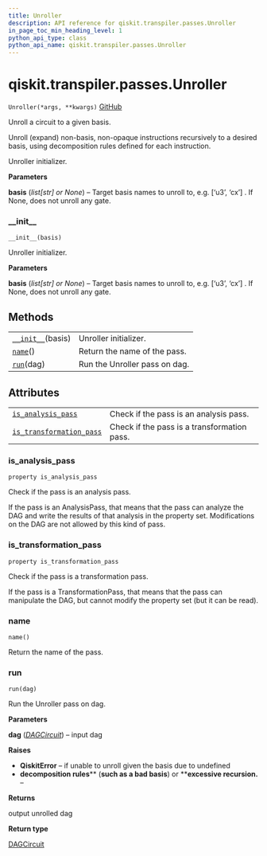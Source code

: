 ```yaml
---
title: Unroller
description: API reference for qiskit.transpiler.passes.Unroller
in_page_toc_min_heading_level: 1
python_api_type: class
python_api_name: qiskit.transpiler.passes.Unroller
---
```


<span id="qiskit-transpiler-passes-unroller" />

# qiskit.transpiler.passes.Unroller

<span id="qiskit.transpiler.passes.Unroller" />

`Unroller(*args, **kwargs)` [GitHub](https://github.com/qiskit/qiskit/tree/stable/0.16/qiskit/transpiler/passes/basis/unroller.py "view source code")

Unroll a circuit to a given basis.

Unroll (expand) non-basis, non-opaque instructions recursively to a desired basis, using decomposition rules defined for each instruction.

Unroller initializer.

**Parameters**

**basis** (*list\[str] or None*) – Target basis names to unroll to, e.g. \[‘u3’, ‘cx’] . If None, does not unroll any gate.

### \_\_init\_\_

<span id="qiskit.transpiler.passes.Unroller.__init__" />

`__init__(basis)`

Unroller initializer.

**Parameters**

**basis** (*list\[str] or None*) – Target basis names to unroll to, e.g. \[‘u3’, ‘cx’] . If None, does not unroll any gate.

## Methods

|                                                                                                               |                               |
| ------------------------------------------------------------------------------------------------------------- | ----------------------------- |
| [`__init__`](#qiskit.transpiler.passes.Unroller.__init__ "qiskit.transpiler.passes.Unroller.__init__")(basis) | Unroller initializer.         |
| [`name`](#qiskit.transpiler.passes.Unroller.name "qiskit.transpiler.passes.Unroller.name")()                  | Return the name of the pass.  |
| [`run`](#qiskit.transpiler.passes.Unroller.run "qiskit.transpiler.passes.Unroller.run")(dag)                  | Run the Unroller pass on dag. |

## Attributes

|                                                                                                                                                  |                                             |
| ------------------------------------------------------------------------------------------------------------------------------------------------ | ------------------------------------------- |
| [`is_analysis_pass`](#qiskit.transpiler.passes.Unroller.is_analysis_pass "qiskit.transpiler.passes.Unroller.is_analysis_pass")                   | Check if the pass is an analysis pass.      |
| [`is_transformation_pass`](#qiskit.transpiler.passes.Unroller.is_transformation_pass "qiskit.transpiler.passes.Unroller.is_transformation_pass") | Check if the pass is a transformation pass. |

### is\_analysis\_pass

<span id="qiskit.transpiler.passes.Unroller.is_analysis_pass" />

`property is_analysis_pass`

Check if the pass is an analysis pass.

If the pass is an AnalysisPass, that means that the pass can analyze the DAG and write the results of that analysis in the property set. Modifications on the DAG are not allowed by this kind of pass.

### is\_transformation\_pass

<span id="qiskit.transpiler.passes.Unroller.is_transformation_pass" />

`property is_transformation_pass`

Check if the pass is a transformation pass.

If the pass is a TransformationPass, that means that the pass can manipulate the DAG, but cannot modify the property set (but it can be read).

### name

<span id="qiskit.transpiler.passes.Unroller.name" />

`name()`

Return the name of the pass.

### run

<span id="qiskit.transpiler.passes.Unroller.run" />

`run(dag)`

Run the Unroller pass on dag.

**Parameters**

**dag** ([*DAGCircuit*](qiskit.dagcircuit.DAGCircuit "qiskit.dagcircuit.DAGCircuit")) – input dag

**Raises**

*   **QiskitError** – if unable to unroll given the basis due to undefined
*   **decomposition rules**\*\* (****such as a bad basis****) or \*\***excessive recursion.** –

**Returns**

output unrolled dag

**Return type**

[DAGCircuit](qiskit.dagcircuit.DAGCircuit "qiskit.dagcircuit.DAGCircuit")


